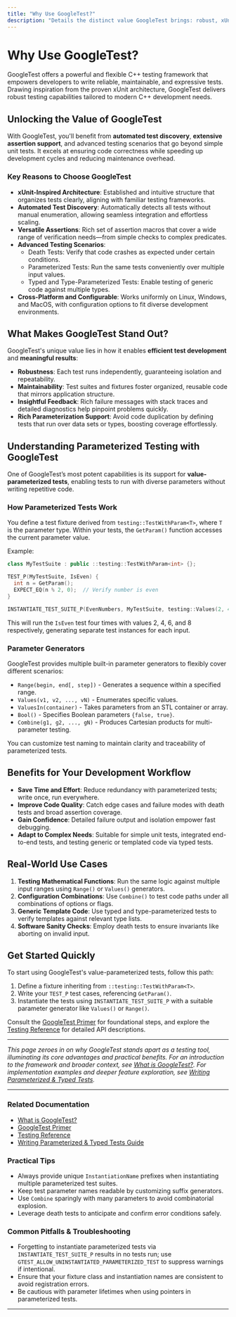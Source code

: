 ```yaml
---
title: "Why Use GoogleTest?"
description: "Details the distinct value GoogleTest brings: robust, xUnit-inspired architecture, automated test discovery, versatile assertion capabilities, and support for advanced scenarios such as death tests and parameterized testing. This section articulates both business and technical advantages."
---
```


# Why Use GoogleTest?

GoogleTest offers a powerful and flexible C++ testing framework that empowers developers to write reliable, maintainable, and expressive tests. Drawing inspiration from the proven xUnit architecture, GoogleTest delivers robust testing capabilities tailored to modern C++ development needs.

## Unlocking the Value of GoogleTest

With GoogleTest, you'll benefit from **automated test discovery**, **extensive assertion support**, and advanced testing scenarios that go beyond simple unit tests. It excels at ensuring code correctness while speeding up development cycles and reducing maintenance overhead.

### Key Reasons to Choose GoogleTest

- **xUnit-Inspired Architecture**: Established and intuitive structure that organizes tests clearly, aligning with familiar testing frameworks.
- **Automated Test Discovery**: Automatically detects all tests without manual enumeration, allowing seamless integration and effortless scaling.
- **Versatile Assertions**: Rich set of assertion macros that cover a wide range of verification needs—from simple checks to complex predicates.
- **Advanced Testing Scenarios**:
  - Death Tests: Verify that code crashes as expected under certain conditions.
  - Parameterized Tests: Run the same tests conveniently over multiple input values.
  - Typed and Type-Parameterized Tests: Enable testing of generic code against multiple types.
- **Cross-Platform and Configurable**: Works uniformly on Linux, Windows, and MacOS, with configuration options to fit diverse development environments.

## What Makes GoogleTest Stand Out?

GoogleTest's unique value lies in how it enables **efficient test development** and **meaningful results**:

- **Robustness**: Each test runs independently, guaranteeing isolation and repeatability.
- **Maintainability**: Test suites and fixtures foster organized, reusable code that mirrors application structure.
- **Insightful Feedback**: Rich failure messages with stack traces and detailed diagnostics help pinpoint problems quickly.
- **Rich Parameterization Support**: Avoid code duplication by defining tests that run over data sets or types, boosting coverage effortlessly.

## Understanding Parameterized Testing with GoogleTest

One of GoogleTest’s most potent capabilities is its support for **value-parameterized tests**, enabling tests to run with diverse parameters without writing repetitive code.

### How Parameterized Tests Work

You define a test fixture derived from `testing::TestWithParam<T>`, where `T` is the parameter type. Within your tests, the `GetParam()` function accesses the current parameter value.

Example:

```cpp
class MyTestSuite : public ::testing::TestWithParam<int> {};

TEST_P(MyTestSuite, IsEven) {
  int n = GetParam();
  EXPECT_EQ(n % 2, 0);  // Verify number is even
}

INSTANTIATE_TEST_SUITE_P(EvenNumbers, MyTestSuite, testing::Values(2, 4, 6, 8));
```

This will run the `IsEven` test four times with values 2, 4, 6, and 8 respectively, generating separate test instances for each input.

### Parameter Generators

GoogleTest provides multiple built-in parameter generators to flexibly cover different scenarios:

- `Range(begin, end[, step])` - Generates a sequence within a specified range.
- `Values(v1, v2, ..., vN)` - Enumerates specific values.
- `ValuesIn(container)` - Takes parameters from an STL container or array.
- `Bool()` - Specifies Boolean parameters `{false, true}`.
- `Combine(g1, g2, ..., gN)` - Produces Cartesian products for multi-parameter testing.

You can customize test naming to maintain clarity and traceability of parameterized tests.

## Benefits for Your Development Workflow

- **Save Time and Effort**: Reduce redundancy with parameterized tests; write once, run everywhere.
- **Improve Code Quality**: Catch edge cases and failure modes with death tests and broad assertion coverage.
- **Gain Confidence**: Detailed failure output and isolation empower fast debugging.
- **Adapt to Complex Needs**: Suitable for simple unit tests, integrated end-to-end tests, and testing generic or templated code via typed tests.

## Real-World Use Cases

1. **Testing Mathematical Functions**: Run the same logic against multiple input ranges using `Range()` or `Values()` generators.
2. **Configuration Combinations**: Use `Combine()` to test code paths under all combinations of options or flags.
3. **Generic Template Code**: Use typed and type-parameterized tests to verify templates against relevant type lists.
4. **Software Sanity Checks**: Employ death tests to ensure invariants like aborting on invalid input.

## Get Started Quickly

To start using GoogleTest's value-parameterized tests, follow this path:

1. Define a fixture inheriting from `::testing::TestWithParam<T>`.
2. Write your `TEST_P` test cases, referencing `GetParam()`.
3. Instantiate the tests using `INSTANTIATE_TEST_SUITE_P` with a suitable parameter generator like `Values()` or `Range()`.

Consult the [GoogleTest Primer](https://google.github.io/googletest/primer.html) for foundational steps, and explore the [Testing Reference](reference/testing.md) for detailed API descriptions.

---

*This page zeroes in on why GoogleTest stands apart as a testing tool, illuminating its core advantages and practical benefits. For an introduction to the framework and broader context, see [What is GoogleTest?](overview/introduction-core-value/what-is-googletest). For implementation examples and deeper feature exploration, see [Writing Parameterized & Typed Tests](guides/advanced-and-real-world/parameterized-tests).*

---

### Related Documentation

- [What is GoogleTest?](overview/introduction-core-value/what-is-googletest)
- [GoogleTest Primer](https://google.github.io/googletest/primer.html)
- [Testing Reference](docs/reference/testing.md)
- [Writing Parameterized & Typed Tests Guide](guides/advanced-and-real-world/parameterized-tests)

### Practical Tips

- Always provide unique `InstantiationName` prefixes when instantiating multiple parameterized test suites.
- Keep test parameter names readable by customizing suffix generators.
- Use `Combine` sparingly with many parameters to avoid combinatorial explosion.
- Leverage death tests to anticipate and confirm error conditions safely.

### Common Pitfalls & Troubleshooting

- Forgetting to instantiate parameterized tests via `INSTANTIATE_TEST_SUITE_P` results in no tests run; use `GTEST_ALLOW_UNINSTANTIATED_PARAMETERIZED_TEST` to suppress warnings if intentional.
- Ensure that your fixture class and instantiation names are consistent to avoid registration errors.
- Be cautious with parameter lifetimes when using pointers in parameterized tests.

---